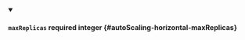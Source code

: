 
<details className="config-field" data-expandable="false" open>
<summary>

#### `maxReplicas` <span class="config-field-required" data-required="false">required</span> <span class="config-field-type">integer</span> <span class="config-field-default"></span> <span class="config-field-enum"></span> {#autoScaling-horizontal-maxReplicas}



</summary>



</details>
